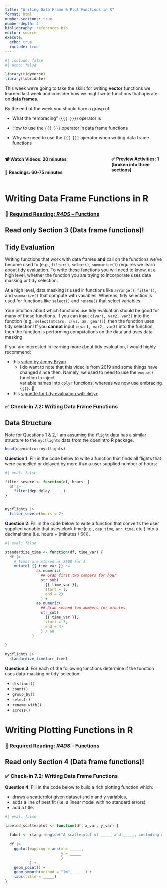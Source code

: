 ```yaml
---
title: "Writing Data Frame & Plot Functions in R"
format: html
number-sections: true
number-depth: 2
bibliography: references.bib
editor: source
execute: 
  echo: true
  include: true
---
```


```r
#| include: false
#| echo: false

library(tidyverse)
library(lubridate)

```

This week we're going to take the skills for writing **vector** functions we
learned last week and consider how we might write functions that operate on 
**data frames**.

By the end of the week you should have a grasp of:

<!-- add learning outcomes about using [[]] versus {{ }} to grab variables -->

<!-- add learning outcome about diffusion? -->

-   What the "embracing" (`{{{ }}}`) operator is

-   How to use the `{{{ }}}` operator in data frame functions

-   Why we need to use the `{{{ }}}` operator when writing data frame functions

::: columns
::: {.column width="60%"}
#### 📽 Watch Videos: 20 minutes

#### 📖 Readings: 60-75 minutes
:::

::: {.column width="5%"}
:::

::: {.column width="35%"}
#### ✅  Preview Activities: 1 (broken into three sections)
:::
:::

# Writing Data Frame Functions in R

### 📖 [Required Reading: *R4DS* -- Functions](https://r4ds.hadley.nz/functions#data-frame-functions)

::: callout-caution
# Read only Section 3 (Data frame functions)!
:::

## Tidy Evaluation

Writing functions that work with data frames **and** call on the functions we've become used to (e.g., `filter()`, `select()`, `summarise()`) requires we learn about tidy evaluation. To write these functions you will need to know, at a high level, whether the function you are trying to incorporate uses data masking or tidy selection.

At a high level, data masking is used in functions like `arrange()`, `filter()`, and `summarize()` that compute with variables. Whereas, tidy selection is used for functions like `select()` and `rename()` that select variables.

Your intuition about which functions use tidy evaluation should be good for many of these functions. If you can input `c(var1, var2, var3)` into the function (e.g., `select(mtcars, c(vs, am, gear))`), then the function uses tidy selection! If you **cannot** input `c(var1, var2, var3)` into the function, then the function is performing computations on the data and uses data masking.

If you are interested in learning more about tidy evaluation, I would highly recommend:

-   this [video by Jenny Bryan](https://youtu.be/2BXPLnLMTYo?si=ry4tHOD77DWagvxn)
    -   I do want to note that this video is from 2019 and some things have changed since then. Namely, we used to need to use the `enquo()` function to inject\
        variable names into `dplyr` functions, whereas we now use embracing `{{}}`. 🤗
-   this [vignette for tidy evaluation with `dplyr`](https://dplyr.tidyverse.org/articles/programming.html#:~:text=arrange()%20%2C%20count()%20%2C%20filter,my_variable%20not%20df%24my_variable%20)

### ✅  **Check-in 7.2: Writing Data Frame Functions**

::: callout-note
# Data Structure

Note for Questions 1 & 2, I am assuming the `flight` data has a similar structure to the `nycflights` data from the openintro R package.

```r
head(openintro::nycflights)
```
:::

**Question 1**: Fill in the code below to write a function that finds all flights that were cancelled or delayed by more than a user supplied number of hours:

```r
#| eval: false

filter_severe <- function(df, hours) { 
  df |> 
    filter(dep_delay _____)
}


nycflights |> 
  filter_severe(hours = 2)
```

**Question 2**: Fill in the code below to write a function that converts the user supplied variable that uses clock time (e.g., `dep_time`, `arr_time`, etc.) into a decimal time (i.e. hours + (minutes / 60)).

```r
#| eval: false

standardize_time <- function(df, time_var) {
  df |> 
    # Times are stored as 2008 for 8
    mutate( {{ time_var }} := 
              as.numeric(
                ## Grab first two numbers for hour
                str_sub(
                  {{ time_var }}, 
                  start = 1, 
                  end = 2)
                ) +  
              as.numeric(
                ## Grab second two numbers for minutes
                str_sub(
                  {{ time_var }}, 
                  start = 3, 
                  end = 4)
                ) / 60
            )
  
}

nycflights |> 
  standardize_time(arr_time)
```

<!-- count_prop <- function(df, var, sort = FALSE) { -->
<!--   df |> -->
<!--     count({{ var }}, sort = sort) |> -->
<!--     mutate(prop = n / sum(n)) -->
<!-- } -->

**Question 3**: For each of the following functions determine if the function uses data-masking or tidy-selection:

-   `distinct()`
-   `count()`
-   `group_by()`
-   `select()`
-   `rename_with()`
-   `across()`

# Writing Plotting Functions in R

### 📖 [Required Reading: *R4DS* -- Functions](https://r4ds.hadley.nz/functions#plot-functions)

::: callout-caution
# Read only Section 4 (Data frame functions)!
:::

### ✅  **Check-in 7.2: Writing Data Frame Functions**

**Question 4**: Fill in the code below to build a rich plotting function which:

-   draws a scatterplot given dataset and x and y variables,
-   adds a line of best fit (i.e. a linear model with no standard errors)
-   add a title.

```r
#| eval: false

labeled_scatterplot <- function(df, x_var, y_var) {
  
  label <- rlang::englue("A scatterplot of _____ and _____, including a line of best fit.")
  
  df |> 
    ggplot(mapping = aes(x = _____, 
                         y = _____
                         )
           ) + 
    geom_point() + 
    geom_smooth(method = "lm", _____) +
    labs(title = _____)
}
```
